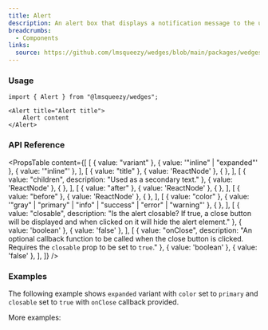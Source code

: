 ```yaml
---
title: Alert
description: An alert box that displays a notification message to the user.
breadcrumbs:
  - Components
links:
  source: https://github.com/lmsqueezy/wedges/blob/main/packages/wedges/src/components/Alert/Alert.tsx
---
```


<PreviewComponent name="alert/preview" />

### Usage

```tsx
import { Alert } from "@lmsqueezy/wedges";
```
    
```tsx showLineNumbers
<Alert title="Alert title">
    Alert content
</Alert>
```

### API Reference

<PropsTable
  content={[
    [
      { value: "variant" },
      { value: '"inline" | "expanded"' },
      { value: '"inline"' },
    ],
    [
      { value: "title" },
      { value: 'ReactNode' },
      {  },
    ],
    [
      { value: "children", description: "Used as a secondary text." },
      { value: 'ReactNode' },
      {  },
    ],
    [
      { value: "after" },
      { value: 'ReactNode' },
      {  },
    ],
    [
      { value: "before" },
      { value: 'ReactNode' },
      {  },
    ],
    [
      { value: "color" },
      { value: '"gray" | "primary" | "info" | "success" | "error" | "warning"' },
      {  },
    ],
    [
      { value: "closable", description: "Is the alert closable? If true, a close button will be displayed and when clicked on it will hide the alert element." },
      { value: 'boolean' },
      { value: 'false' },
    ],
    [
      { value: "onClose", description: "An optional callback function to be called when the close button is clicked. Requires the `closable` prop to be set to `true`." },
      { value: 'boolean' },
      { value: 'false' },
    ],
  ]}
/>

### Examples

The following example shows `expanded` variant with `color` set to `primary` and `closable` set to `true` with `onClose` callback provided.

<PreviewComponent name="alert/example-1" />

More examples:

<PreviewComponent name="alert/example-2" />

